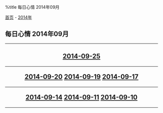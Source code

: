%title 每日心情 2014年09月

[[../../../index|首页]] - [[../index|2014年]]
==每日心情 2014年09月==
----
<center>
<h2>
[[2014-09-25|2014-09-25]]
----
[[2014-09-20|2014-09-20]]
[[2014-09-19|2014-09-19]]
[[2014-09-17|2014-09-17]]
----
[[2014-09-14|2014-09-14]]
[[2014-09-11|2014-09-11]]
[[2014-09-10|2014-09-10]]
</h2>
</center>
----
